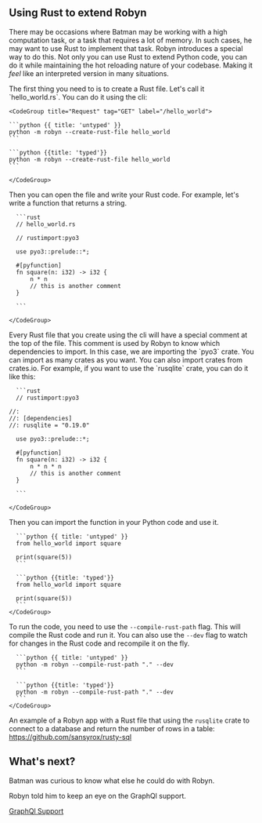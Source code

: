
## Using Rust to extend Robyn


There may be occasions where Batman may be working with a high computation task, or a task that requires a lot of memory. In such cases, he may want to use Rust to implement that task. Robyn introduces a special way to do this. Not only you can use Rust to extend Python code, you can do it while maintaining the hot reloading nature of your codebase. Making it *feel* like an interpreted version in many situations.



<Row>
<Col>
The first thing you need to is to create a Rust file. Let's call it `hello_world.rs`. You can do it using the cli:
</Col>
  <Col sticky>

    <CodeGroup title="Request" tag="GET" label="/hello_world">

    ```python {{ title: 'untyped' }}
    python -m robyn --create-rust-file hello_world
    ```

    ```python {{title: 'typed'}}
    python -m robyn --create-rust-file hello_world
    ```

    </CodeGroup>
  </Col>
</Row>
<Row>

  <Col>
  Then you can open the file and write your Rust code. For example, let's write a function that returns a string.


  </Col>
  <Col sticky>
    <CodeGroup title="Request" tag="GET" label="/hello_world">

      ```rust
      // hello_world.rs

      // rustimport:pyo3

      use pyo3::prelude::*;

      #[pyfunction]
      fn square(n: i32) -> i32 {
          n * n
          // this is another comment
      }

      ```

    </CodeGroup>
  </Col>
</Row>

<Row>

  <Col>
  Every Rust file that you create using the cli will have a special comment at the top of the file. This comment is used by Robyn to know which dependencies to import. In this case, we are importing the `pyo3` crate. You can import as many crates as you want. You can also import crates from crates.io. For example, if you want to use the `rusqlite` crate, you can do it like this:



  </Col>
  <Col sticky>
    <CodeGroup title="Request" tag="GET" label="/hello_world">

      ```rust
      // rustimport:pyo3

    //:
    //: [dependencies]
    //: rusqlite = "0.19.0"

      use pyo3::prelude::*;

      #[pyfunction]
      fn square(n: i32) -> i32 {
          n * n * n
          // this is another comment
      }

      ```

    </CodeGroup>
  </Col>
</Row>


<Row>
  Then you can import the function in your Python code and use it.

  <Col sticky>
    <CodeGroup title="Request" tag="GET" label="/hello_world">

      ```python {{ title: 'untyped' }}
      from hello_world import square

      print(square(5))
      ```

      ```python {{title: 'typed'}}
      from hello_world import square

      print(square(5))
      ```
    </CodeGroup>
  </Col>

  To run the code, you need to use the `--compile-rust-path` flag. This will compile the Rust code and run it. You can also use the `--dev` flag to watch for changes in the Rust code and recompile it on the fly.

  <Col sticky>
    <CodeGroup title="Request" tag="GET" label="/hello_world">

      ```python {{ title: 'untyped' }}
      python -m robyn --compile-rust-path "." --dev
      ```

      ```python {{title: 'typed'}}
      python -m robyn --compile-rust-path "." --dev
      ```
    </CodeGroup>

  </Col>
</Row>

An example of a Robyn app with a Rust file that using the `rusqlite` crate to connect to a database and return the number of rows in a table: https://github.com/sansyrox/rusty-sql


## What's next?


Batman was curious to know what else he could do with Robyn. 

Robyn told him to keep an eye on the GraphQl support.

[GraphQl Support](/documentation/en/api_reference/graphql_support)








